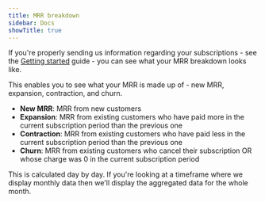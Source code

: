 ```yaml
---
title: MRR breakdown
sidebar: Docs
showTitle: true
---
```



<RevAnalyticsBetaWarning />

If you're properly sending us information regarding your subscriptions - see the [Getting started](/docs/revenue-analytics/getting-started) guide - you can see what your MRR breakdown looks like.

This enables you to see what your MRR is made up of - new MRR, expansion, contraction, and churn.

- **New MRR**: MRR from new customers
- **Expansion**: MRR from existing customers who have paid more in the current subscription period than the previous one
- **Contraction**: MRR from existing customers who have paid less in the current subscription period than the previous one
- **Churn**: MRR from existing customers who cancel their subscription OR whose charge was 0 in the current subscription period

This is calculated day by day. If you're looking at a timeframe where we display monthly data then we'll display the aggregated data for the whole month.


<ProductScreenshot
  imageLight = "https://res.cloudinary.com/dmukukwp6/image/upload/Screenshot_2025_09_05_at_14_42_23_72bb1db21f.png"
  imageDark = "https://res.cloudinary.com/dmukukwp6/image/upload/Screenshot_2025_09_05_at_14_42_44_4fd7ed9d33.png"
  alt="Revenue analytics MRR breakdown" 
  classes="rounded"
/>